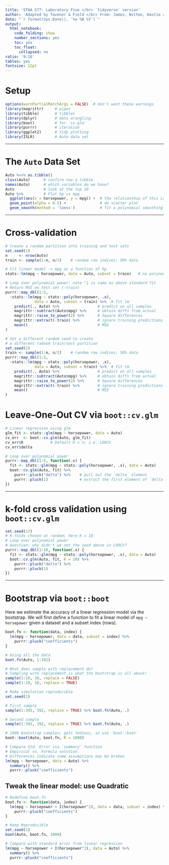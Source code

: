 ```yaml
---
title: 'STAA 577: Laboratory Five </br> `tidyverse` version'
author: 'Adapted by Tavener & Field </br> From: James, Witten, Hastie and Tibshirani'
date: "`r format(Sys.Date(), '%e %B %Y')`"
output:
  html_notebook: 
    code_folding: show
    number_sections: yes
    toc: yes
    toc_float:
      collapsed: no
ratio: '9:16'
tables: yes
fontsize: 12pt
---
```


# Setup

```r
options(warnPartialMatchArgs = FALSE)  # don't want these warnings
library(magrittr)     # pipes
library(tibble)       # tibbles
library(dplyr)        # data wrangling
library(boot)         # for `cv.glm`
library(purrr)        # iteration
library(ggplot2)      # tidy plotting
library(ISLR)         # Auto data set
```


---------------------------


# The `Auto` Data Set
```r
Auto %<>% as.tibble()
class(Auto)      # confirm now a tibble
names(Auto)      # which variables do we have?
Auto             # look at the top 10
Auto %>%         # Plot hp vs mpg
  ggplot(aes(x = horsepower, y = mpg)) +  # the relationship of this Lab
  geom_point(alpha = 0.5) +               # do scatter plot
  geom_smooth(method = 'loess')           # fit a polynomial smoothing function
```


------------------------------


# Cross-validation

```r
# Create a random partition into training and test sets
set.seed(1)
n     <- nrow(Auto)
train <- sample(1:n, n/2)    # random row indices; 50% data

# Fit linear model -> mpg as a function of hp
stats::lm(mpg ~ horsepower, data = Auto, subset = train)   # no polynomial

# Loop over polynomial power; note ^1 is same as above standard fit
# Return MSE on test set (-train)
purrr::map_dbl(1:5, 
  ~stats::lm(mpg ~ stats::poly(horsepower, .x),
             data = Auto, subset = train) %>%  # fit lm
    predict(., Auto) %>%                 # predict on all samples
    magrittr::subtract(Auto$mpg) %>%     # obtain diffs from actual
    magrittr::raise_to_power(2) %>%      # Square differences
    magrittr::extract(-train) %>%        # ignore training predictions
    mean()                               # MSE
)

# Set a different random seed to create 
# a different radnom train/test partition
set.seed(2)
train <- sample(1:n, n/2)    # random row indices; 50% data
purrr::map_dbl(1:5, 
  ~stats::lm(mpg ~ stats::poly(horsepower, .x),
             data = Auto, subset = train) %>%  # fit lm
    predict(., Auto) %>%                 # predict on all samples
    magrittr::subtract(Auto$mpg) %>%     # obtain diffs from actual
    magrittr::raise_to_power(2) %>%      # Square differences
    magrittr::extract(-train) %>%        # ignore training predictions
    mean()                               # MSE
)
```


# Leave-One-Out CV via `boot::cv.glm`
```r
# Linear regression using glm
glm_fit <- stats::glm(mpg ~ horsepower, data = Auto)
cv_err  <- boot::cv.glm(Auto, glm_fit)
cv_err$K            # Default K = n; i.e. LOOCV
cv_err$delta

# Loop over polynomial power
purrr::map_dbl(1:5, function(.x) {
  fit <- stats::glm(mpg ~ stats::poly(horsepower, .x), data = Auto)
  boot::cv.glm(Auto, fit) %>%
    purrr::pluck("delta") %>%    # pull out the `delta` element
    purrr::pluck(1)              # extract the first element of `delta`
})
```


-------------------------


# k-fold cross validation using `boot::cv.glm`
```r
set.seed(17)
# K-folds chosen at random; here K = 10
# Loop over polynomial power
# Question: why didn't we set the seed above in LOOCV?
purrr::map_dbl(1:10, function(.x) {
  fit <- stats::glm(mpg ~ stats::poly(horsepower, .x), data = Auto)
  boot::cv.glm(Auto, fit, K = 10) %>% 
    purrr::pluck("delta") %>% 
    purrr::pluck(1)
})
```


--------------------


# Bootstrap via `boot::boot`

Here we estimate the accuracy of a linear regression model via the bootstrap.
We will first define a function to fit a linear model of `mpg ~ horsepower`
given a dataset and a subset index (rows).
```r
boot.fn <- function(data, index) {
  lm(mpg ~ horsepower, data = data, subset = index) %>%
    purrr::pluck("coefficients")
}

# Using all the data 
boot.fn(Auto, 1:392)

# What does sample with replacement do?
# Sampling with replacement is what the bootstrap is all about!
sample(1:10, 10, replace = FALSE)
sample(1:10, 10, replace = TRUE)

# Make simulation reproducible
set.seed(1)

# First sample
sample(1:392, 392, replace = TRUE) %>% boot.fn(Auto, .)

# Second sample
sample(1:392, 392, replace = TRUE) %>% boot.fn(Auto, .)

# 1000 bootstrap samples; gets tedious, so use `boot::boot`
boot::boot(Auto, boot.fn, R = 1000)

# Compare Std. Error via `summary` function
# Empirical vs. Formula solution
# Differences indicate some assumptions may be broken
lm(mpg ~ horsepower, data = Auto) %>% 
  summary() %>% 
  purrr::pluck("coefficients")
```

## Tweak the linear model: use Quadratic
```r
# Redefine boot.fn
boot.fn <- function(data, index) {
  lm(mpg ~ horsepower + I(horsepower^2), data = data, subset = index) %>%
    purrr::pluck("coefficients")
}

# Keep Reproducible
set.seed(1)
boot(Auto, boot.fn, 1000)

# Compare with standard error from linear regression
lm(mpg ~ horsepower + I(horsepower^2), data = Auto) %>% 
  summary() %>% 
  purrr::pluck("coefficients")
```
